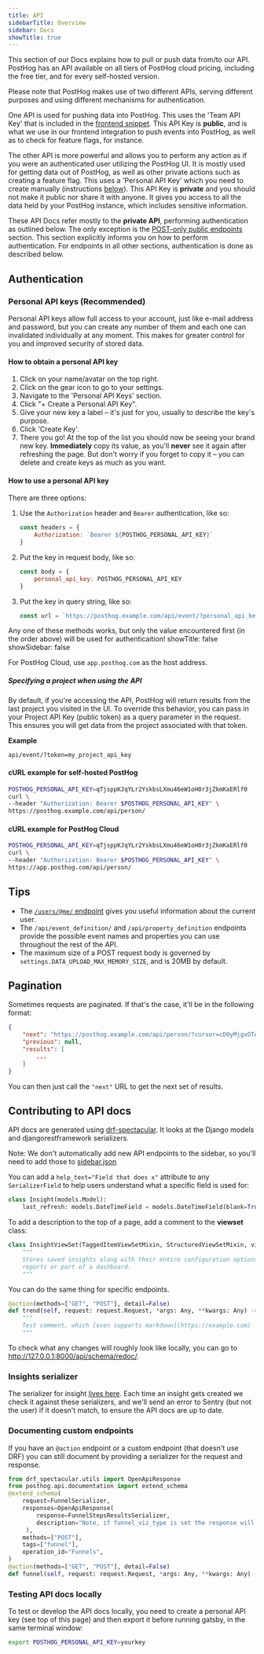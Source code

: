 ```yaml
---
title: API
sidebarTitle: Overview
sidebar: Docs
showTitle: true
---
```


This section of our Docs explains how to pull or push data from/to our API. PostHog has an API available on all tiers of PostHog cloud pricing, including the free tier, and for every self-hosted version.

Please note that PostHog makes use of two different APIs, serving different purposes and using different mechanisms for authentication.

One API is used for pushing data into PostHog. This uses the 'Team API Key' that is included in the [frontend snippet](/docs/integrate/client/js). This API Key is **public**, and is what we use in our frontend integration to push events into PostHog, as well as to check for feature flags, for instance.

The other API is more powerful and allows you to perform any action as if you were an authenticated user utilizing the PostHog UI. It is mostly used for getting data out of PostHog, as well as other private actions such as creating a feature flag. This uses a 'Personal API Key' which you need to create manually (instructions [below](#authentication)). This API Key is **private** and you should not make it public nor share it with anyone. It gives you access to all the data held by your PostHog instance, which includes sensitive information.

These API Docs refer mostly to the **private API**, performing authentication as outlined below. The only exception is the [POST-only public endpoints](/docs/api/post-only-endpoints) section. This section explicitly informs you on how to perform authentication. For endpoints in all other sections, authentication is done as described below.

## Authentication

### Personal API keys (Recommended)

Personal API keys allow full access to your account, just like e-mail address and password, but you can create any number of them and each one can invalidated individually at any moment. This makes for greater control for you and improved security of stored data.

#### How to obtain a personal API key

1. Click on your name/avatar on the top right.
1. Click on the gear icon to go to your settings.
1. Navigate to the 'Personal API Keys' section.
1. Click "+ Create a Personal API Key".
1. Give your new key a label – it's just for you, usually to describe the key's purpose.
1. Click 'Create Key'.
1. There you go! At the top of the list you should now be seeing your brand new key. **Immediately** copy its value, as you'll **never** see it again after refreshing the page. But don't worry if you forget to copy it – you can delete and create keys as much as you want.

#### How to use a personal API key

There are three options:

1. Use the `Authorization` header and `Bearer` authentication, like so:
    ```JavaScript
    const headers = {
        Authorization: `Bearer ${POSTHOG_PERSONAL_API_KEY}`
    }
    ```
2. Put the key in request body, like so:
    ```JavaScript
    const body = {
        personal_api_key: POSTHOG_PERSONAL_API_KEY
    }
    ```
3. Put the key in query string, like so:
    ```JavaScript
    const url = `https://posthog.example.com/api/event/?personal_api_key=${POSTHOG_PERSONAL_API_KEY}`
    ```

Any one of these methods works, but only the value encountered first (in the order above) will be used for authenticaition!
showTitle: false
showSidebar: false

For PostHog Cloud, use `app.posthog.com` as the host address.

##### Specifying a project when using the API

By default, if you're accessing the API, PostHog will return results from the last project you visited in the UI. To override this behavior, you can pass in your Project API Key (public token) as a query parameter in the request. This ensures you will get data from the project associated with that token.

**Example**

```
api/event/?token=my_project_api_key
```

#### cURL example for self-hosted PostHog

```bash
POSTHOG_PERSONAL_API_KEY=qTjsppKJqYLr2YskbsLXmu46eW1oH0r3jZkmKaERlf0
curl \
--header "Authorization: Bearer $POSTHOG_PERSONAL_API_KEY" \
https://posthog.example.com/api/person/
```

#### cURL example for PostHog Cloud

```bash
POSTHOG_PERSONAL_API_KEY=qTjsppKJqYLr2YskbsLXmu46eW1oH0r3jZkmKaERlf0
curl \
--header "Authorization: Bearer $POSTHOG_PERSONAL_API_KEY" \
https://app.posthog.com/api/person/
```

## Tips

- The [`/users/@me/` endpoint](/docs/api/user) gives you useful information about the current user.
- The `/api/event_definition/` and `/api/property_definition` endpoints provide the possible event names and properties you can use throughout the rest of the API.
- The maximum size of a POST request body is governed by `settings.DATA_UPLOAD_MAX_MEMORY_SIZE`, and is 20MB by default.

## Pagination

Sometimes requests are paginated. If that's the case, it'll be in the following format:

```json
{
    "next": "https://posthog.example.com/api/person/?cursor=cD0yMjgxOTA2",
    "previous": null,
    "results": [
        ...
    ]
}
```

You can then just call the `"next"` URL to get the next set of results.

## Contributing to API docs

API docs are generated using [drf-spectacular](https://drf-spectacular.readthedocs.io/en/latest/readme.html). It looks at the Django models and djangorestframework serializers.

Note: We don't automatically add new API endpoints to the sidebar, so you'll need to add those to [sidebar.json](https://github.com/PostHog/posthog.com/blob/master/src%2Fsidebars%2Fsidebars.json#L1036)

You can add a `help_text="Field that does x"` attribute to any `SerializerField` to help users understand what a specific field is used for:

```py
class Insight(models.Model):
    last_refresh: models.DateTimeField = models.DateTimeField(blank=True, null=True, help_text="When the cache for the result of this insight was last refreshed.")
```

To add a description to the top of a page, add a comment to the **viewset** class:

```py
class InsightViewSet(TaggedItemViewSetMixin, StructuredViewSetMixin, viewsets.ModelViewSet):
    """
    Stores saved insights along with their entire configuration options. Saved insights can be stored as standalone
    reports or part of a dashboard.
    """
```

You can do the same thing for specific endpoints.

```py
@action(methods=["GET", "POST"], detail=False)
def trend(self, request: request.Request, *args: Any, **kwargs: Any) -> Response:
    """
    Test comment, which [even supports markdown](https://example.com)
    """
```

To check what any changes will roughly look like locally, you can go to http://127.0.0.1:8000/api/schema/redoc/.

### Insights serializer

The serializer for insight [lives here](https://github.com/PostHog/posthog/blob/master/posthog/api/insight_serializers.py). Each time an insight gets created we check it against these serializers, and we'll send an error to Sentry (but not the user) if it doesn't match, to ensure the API docs are up to date.

### Documenting custom endpoints

If you have an `@action` endpoint or a custom endpoint (that doesn't use DRF) you can still document by providing a serializer for the request and response.

```py
from drf_spectacular.utils import OpenApiResponse
from posthog.api.documentation import extend_schema
@extend_schema(
    request=FunnelSerializer,
    responses=OpenApiResponse(
        response=FunnelStepsResultsSerializer,
        description="Note, if funnel_viz_type is set the response will be different.",
     ),
    methods=["POST"],
    tags=["funnel"],
    operation_id="Funnels",
)
@action(methods=["GET", "POST"], detail=False)
def funnel(self, request: request.Request, *args: Any, **kwargs: Any) -> Response:
```

### Testing API docs locally

To test or develop the API docs locally, you need to create a personal API key (see top of this page) and then export it before running gatsby, in the same terminal window:

```bash
export POSTHOG_PERSONAL_API_KEY=yourkey
```
